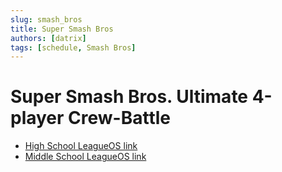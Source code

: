 ```yaml
---
slug: smash_bros
title: Super Smash Bros
authors: [datrix]
tags: [schedule, Smash Bros]
---
```


# Super Smash Bros. Ultimate 4-player Crew-Battle

- [High School LeagueOS link](https://idahoesports.leagueos.gg/league/seasons/AAGbXYsjTQ8rpikX1VTK)
- [Middle School LeagueOS link](https://idahoesports.leagueos.gg/league/seasons/IQ7G2IxBdoVqMrD94WQv)
